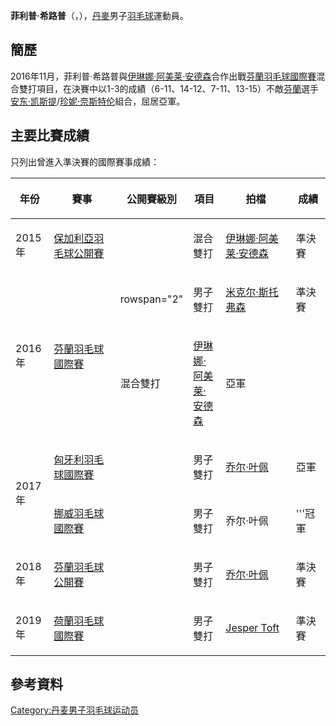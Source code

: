 {{noteTA|G1=Badminton}}
{{Infobox 羽球選手
| playername              = 菲利普·希路普<br />{{lang|da|Philip Seerup}}
| image                   = 
| size                    = 
| caption                 = 
| birth_name              = 
| date_of_birth           = {{birth_date_and_age|1997|9|12}}
| place_of_birth          = 
| height                  = 
| weight                  = 
| event                   = 男子雙打、混合雙打
| country                 = {{DEN}}
| years_active            = 
| handedness              = 
| coach                   = 
| highest_ranking         = 第193位（男雙-[[米克尔·斯托弗森|斯托弗森]]）
| date_of_highest_ranking = 2017年1月26日<ref name="ranking">[http://bwfcontent.tournamentsoftware.com/ranking/player.aspx?id=12746&player=820943 BWF World Ranking - Ranking of Philip SEERUP (65516)]{{en}}</ref>
| current_ranking         = 第193位（男雙-[[米克尔·斯托弗森|斯托弗森]]）<br/>第241位（混雙-[[伊琳娜·阿美莱·安德森|安德森]]）
| date_of_current_ranking = 2017年1月26日<ref>[http://bwfcontent.tournamentsoftware.com/ranking/category.aspx?id=12746&category=474 BWF World Ranking - BWF世界排名榜 (1/26/2017) - Men's doubles]{{en}}</ref><ref>[http://bwfcontent.tournamentsoftware.com/ranking/category.aspx?id=12746&category=476 BWF World Ranking - BWF世界排名榜 (1/26/2017) - Mixed doubles]{{en}}</ref>
| played                  =  1勝–1負（男單）<br/>13勝–12負（男雙）<br/>19勝–8負（混雙）
| titles                  = 
| bwf_profile             = 37CE7BDD-A588-42F6-9084-A34B5BC03A6D
| bwf_id                  = 65516
| updated                 = 2017年2月2日
}}
{{MedalTableTop}}
{{MedalSport | 男子[[羽毛球|羽毛球]]}}
{{MedalCountry | {{DEN}}}}
{{MedalBottom}}
'''菲利普·希路普'''（{{lang-da|'''Philip Seerup'''}}，{{bd|1997年|9月12日||}}），[[丹麥|丹麥]]男子[[羽毛球|羽毛球]]運動員。

==簡歷==
2016年11月，菲利普·希路普與[[伊琳娜·阿美莱·安德森|伊琳娜·阿美莱·安德森]]合作出戰[[2016年芬蘭羽毛球國際賽|芬蘭羽毛球國際賽]]混合雙打項目，在決賽中以1-3的成績（6-11、14-12、7-11、13-15）不敵[[芬蘭|芬蘭]]選手[[安东·凯斯提|安东·凯斯提]]/[[珍妮·奈斯特伦|珍妮·奈斯特伦]]組合，屈居亞軍。

==主要比賽成績==
只列出曾進入準決賽的國際賽事成績：
{| class=wikitable style="text-align:center; font-size:small;" 
!width="50"|年份
!width="180"|賽事
!width="80"|公開賽級別
!width="60"|項目
!width="150"|拍檔
!width="50"|成績
|-
!rowspan="1"|2015年
|[[2015年保加利亞羽毛球公開賽|保加利亞羽毛球公開賽]]
|{{BWFIS}}
|混合雙打
|[[伊琳娜·阿美莱·安德森|伊琳娜·阿美莱·安德森]]
|bgcolor="#b8860b"|準決賽
|-
!rowspan="2"|2016年
|rowspan="2"|[[2016年芬蘭羽毛球國際賽|芬蘭羽毛球國際賽]]
|rowspan="2" {{BWFIS}}
|男子雙打
|[[米克尔·斯托弗森|米克尔·斯托弗森]]
|bgcolor="#b8860b"|準決賽
|-
|混合雙打
|[[伊琳娜·阿美莱·安德森|伊琳娜·阿美莱·安德森]]
|bgcolor="silver"|亞軍
|-
!rowspan="2"|2017年
|[[2017年匈牙利羽毛球國際賽|匈牙利羽毛球國際賽]]
|{{BWFIC}}
|男子雙打
|[[乔尔·叶佩|乔尔·叶佩]]
|bgcolor="silver"|亞軍
|-
|[[2017年挪威羽毛球國際賽|挪威羽毛球國際賽]]
|{{BWFIS}}
|男子雙打
|乔尔·叶佩
|bgcolor="gold"|'''冠軍
|-
!rowspan="1"|2018年
|[[2018年芬蘭羽毛球公開賽|芬蘭羽毛球公開賽]]
|{{BWFIC}}
|男子雙打
|[[乔尔·叶佩|乔尔·叶佩]]
|bgcolor="#b8860b"|準決賽
|-
!rowspan="1"|2019年
|[[2019年荷蘭羽毛球國際賽|荷蘭羽毛球國際賽]]
|{{BWFIS}}
|男子雙打
|[[Jesper_Toft|Jesper Toft]]
|bgcolor="#b8860b"|準決賽
|}
{{BWF賽事級別索引}}

== 參考資料 ==
{{Reflist}}

{{DEFAULTSORT:Seerup, Philip}}
[[Category:丹麦男子羽毛球运动员|Category:丹麦男子羽毛球运动员]]